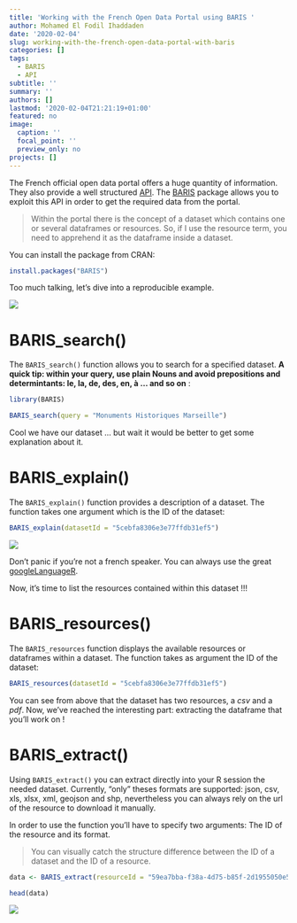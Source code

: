 ```yaml
---
title: 'Working with the French Open Data Portal using BARIS '
author: Mohamed El Fodil Ihaddaden
date: '2020-02-04'
slug: working-with-the-french-open-data-portal-with-baris
categories: []
tags:
  - BARIS
  - API
subtitle: ''
summary: ''
authors: []
lastmod: '2020-02-04T21:21:19+01:00'
featured: no
image:
  caption: ''
  focal_point: ''
  preview_only: no
projects: []
---
```


The French official open data portal offers a huge quantity of information. They also provide a well structured [API](https://doc.data.gouv.fr/api/reference/). The [BARIS](https://github.com/feddelegrand7/BARIS) package allows you to exploit this API in order to get the required data from the portal. 

> Within the portal there is the concept of a dataset which contains one or several dataframes or resources. So, if I use the resource term, you need to apprehend it as the dataframe inside a dataset. 

You can install the package from CRAN: 

```r

install.packages("BARIS")

```


Too much talking, let's dive into a reproducible example.

![](https://media.giphy.com/media/mEsS6qLxSDahBScxlO/giphy.gif)


# BARIS_search()

The `BARIS_search()` function allows you to search for a specified dataset. **A quick tip: within your query, use plain Nouns and avoid prepositions and determintants: le, la, de, des, en, à ... and so on** :

```r
library(BARIS)

BARIS_search(query = "Monuments Historiques Marseille")

```

Cool we have our dataset ... but wait it would be better to get some explanation about it. 

# BARIS_explain()

The `BARIS_explain()` function provides a description of a dataset. The function takes one argument which is the ID of the dataset: 


```r

BARIS_explain(datasetId = "5cebfa8306e3e77ffdb31ef5")


```

![](https://media.giphy.com/media/8P1oO2JbrZK2uSYnL6/giphy.gif)


Don't panic if you're not a french speaker. You can always use the great [googleLanguageR](https://cran.r-project.org/web/packages/googleLanguageR/index.html). 


Now, it's time to list the resources contained within this dataset !!!



# BARIS_resources()


The `BARIS_resources` function displays the available resources or dataframes within a dataset. The function takes as argument the ID of the dataset: 

```r
BARIS_resources(datasetId = "5cebfa8306e3e77ffdb31ef5")

```


You can see from above that the dataset has two resources, a *csv* and a *pdf*. Now, we've reached the interesting part: extracting the dataframe that you'll work on ! 

# BARIS_extract()

Using `BARIS_extract()` you can extract directly into your R session the needed dataset. Currently, “only” theses formats are supported: json, csv, xls, xlsx, xml, geojson and shp, nevertheless you can always rely on the url of the resource to download it manually.

In order to use the function you'll have to specify two arguments: The ID of the resource and its format.

> You can visually catch the structure difference between the ID of a dataset and the ID of a resource. 


```r

data <- BARIS_extract(resourceId = "59ea7bba-f38a-4d75-b85f-2d1955050e53", format = "csv")

head(data)

```

![](https://media.giphy.com/media/Zb0R1WObsaMQKdsOjQ/giphy.gif)


